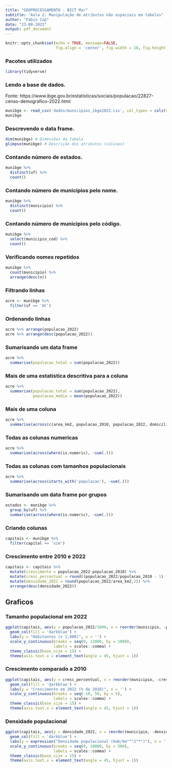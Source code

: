```yaml
---
title: "GEOPROCESSAMENTO - BICT Mar"
subtitle: "Aula 2: Manipulação de atributos não espaciais em tabelas"
author: "Fabio Cop"
date: "23-08-2023"
output: pdf_document
---
```


```r
knitr::opts_chunk$set(echo = TRUE, message=FALSE,
                      fig.align = 'center', fig.width = 10, fig.height = 5)
```


### Pacotes utilizados
```r
library(tidyverse)
```

### Lendo a base de dados.
Fonte: https://www.ibge.gov.br/estatisticas/sociais/populacao/22827-censo-demografico-2022.html

```r
munibge <- read_csv('dados/municipios_ibge2022.csv', col_types = cols(uf_cod = 'c'))
munibge
```

### Descrevendo o data frame.
```r
dim(munibge) # Dimensões da tabela
glimpse(munibge) # Descrição dos atributos (colunas)
```


### Contando número de estados.
```r
munibge %>% 
  distinct(uf) %>% 
  count()
```

### Contando número de municipios pelo nome.
```r
munibge %>% 
  distinct(municipio) %>% 
  count() 
```

### Contando número de municipios pelo código.
```r
munibge %>% 
  select(municipio_cod) %>% 
  count()
```

### Verificando nomes repetidos
```r
munibge %>% 
  count(municipio) %>% 
  arrange(desc(n))
```

### Filtrando linhas
```r
acre <- munibge %>% 
  filter(uf == 'AC')
```

### Ordenando linhas
```r
acre %>% arrange(populacao_2022)
acre %>% arrange(desc(populacao_2022))
```

### Sumarisando um data frame
```r
acre %>% 
  summarise(populacao_total = sum(populacao_2022))
```

### Mais de uma estatística descritiva para a coluna
```r
acre %>% 
  summarise(populacao_total = sum(populacao_2022),
            populacao_media = mean(populacao_2022))
```

### Mais de uma coluna
```r
acre %>% 
  summarise(across(c(area_km2, populacao_2010, populacao_2022, domicilios_2022), ~sum(.)))
```

### Todas as colunas numericas
```r
acre %>% 
  summarise(across(where(is.numeric), ~sum(.)))
```

### Todas as colunas com tamanhos populacionais
```r
acre %>% 
  summarise(across(starts_with('populacao'), ~sum(.)))
```

### Sumarisando um data frame por grupos

```r
estados <- munibge %>% 
  group_by(uf) %>% 
  summarise(across(where(is.numeric), ~sum(.)))
```
  
### Criando colunas
```r
capitais <- munibge %>% 
  filter(capital == 'sim')
```

### Crescimento entre 2010 e 2022
```r
capitais <- capitais %>% 
  mutate(crescimento = populacao_2022-populacao_2010) %>% 
  mutate(cresc_percentual = round((populacao_2022/populacao_2010 - 1) * 100, 2)) %>% 
  mutate(densidade_2022 = round(populacao_2022/area_km2,2)) %>% 
  arrange(desc(densidade_2022))
```

## Graficos
### Tamanho populacional em 2022
```r
ggplot(capitais, aes(y = populacao_2022/1000, x = reorder(municipio, -populacao_2022))) +
  geom_col(fill = 'darkblue') +
  labs(y = "Habitantes (x 1,000)", x = '') +
  scale_y_continuous(breaks = seq(0, 12000, by = 1000),
                     labels = scales::comma) +
  theme_classic(base_size = 15) +
  theme(axis.text.x = element_text(angle = 45, hjust = 1))
```

### Crescimento comparado a 2010
```r
ggplot(capitais, aes(y = cresc_percentual, x = reorder(municipio, -cresc_percentual))) +
  geom_col(fill = 'darkblue') +
  labs(y = "Crescimento em 2022 (% de 2010)", x = '') +
  scale_y_continuous(breaks = seq(-10, 50, by = 5),
                     labels = scales::comma) +
  theme_classic(base_size = 15) +
  theme(axis.text.x = element_text(angle = 45, hjust = 1))
```

### Densidade populacional
```r
ggplot(capitais, aes(y = densidade_2022, x = reorder(municipio, -densidade_2022))) +
  geom_col(fill = 'darkblue') +
  labs(y = expression("Densidade populacional (Hab/km"^"2"*")"), x = '') +
  scale_y_continuous(breaks = seq(0, 10000, by = 500),
                     labels = scales::comma) +
  theme_classic(base_size = 15) +
  theme(axis.text.x = element_text(angle = 45, hjust = 1))
```

